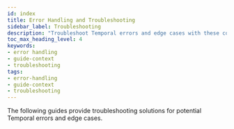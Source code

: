 ```yaml
---
id: index
title: Error Handling and Troubleshooting
sidebar_label: Troubleshooting
description: "Troubleshoot Temporal errors and edge cases with these comprehensive guides, offering expert solutions to common issues and ensuring seamless workflow functionality."
toc_max_heading_level: 4
keywords:
- error handling
- guide-context
- troubleshooting
tags:
- error-handling
- guide-context
- troubleshooting
---
```


The following guides provide troubleshooting solutions for potential Temporal errors and edge cases.
